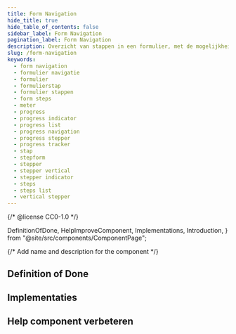 ```yaml
---
title: Form Navigation
hide_title: true
hide_table_of_contents: false
sidebar_label: Form Navigation
pagination_label: Form Navigation
description: Overzicht van stappen in een formulier, met de mogelijkheid om direct naar beschikbare stappen te navigeren.
slug: /form-navigation
keywords:
  - form navigation
  - formulier navigatie
  - formulier
  - formulierstap
  - formulier stappen
  - form steps
  - meter
  - progress
  - progress indicator
  - progress list
  - progress navigation
  - progress stepper
  - progress tracker
  - stap
  - stepform
  - stepper
  - stepper vertical
  - stepper indicator
  - steps
  - steps list
  - vertical stepper
---
```


{/* @license CC0-1.0 */}

  DefinitionOfDone,
  HelpImproveComponent,
  Implementations,
  Introduction,
} from "@site/src/components/ComponentPage";

{/* Add name and description for the component */}


<Introduction component={component} headingLevel={1} description={description} />

## Definition of Done

<DefinitionOfDone component={component} headingLevel={3} />

## Implementaties

<Implementations component={component} headingLevel={3} />

## Help component verbeteren

<HelpImproveComponent component={component} headingLevel={3} />
